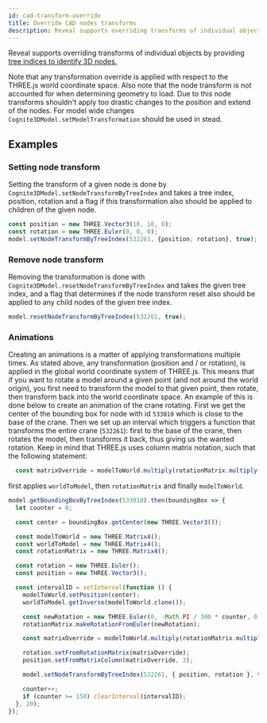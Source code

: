 ---
id: cad-transform-override
title: Override CAD nodes transforms
description: Reveal supports overriding transforms of individual objects by providing tree indices to identify 3D nodes
---


Reveal supports overriding transforms of individual objects by providing [tree indices to identify 3D nodes.](../concepts.md)

Note that any transformation override is applied with respect to the THREE.js world coordinate space. Also note that the node transform is not accounted for when determining geometry to load. Due to this node transforms shouldn't apply too drastic changes to the position and extend of the nodes. For model wide changes `Cognite3DModel.setModelTransformation` should be used in stead.


## Examples

<DemoWrapper name="Cognite3DViewerDemo" />

### Setting node transform

Setting the transform of a given node is done by `Cognite3DModel.setNodeTransformByTreeIndex` and takes a tree index,
position, rotation and a flag if this transformation also should be applied to children of the given node.



```jsx runnable
const position = new THREE.Vector3(10, 10, 0);
const rotation = new THREE.Euler(0, 0, 0);
model.setNodeTransformByTreeIndex(532261, {position, rotation}, true);
```

### Remove node transform

Removing the transformation is done with `Cognite3DModel.resetNodeTransformByTreeIndex` and takes the given tree index,
and a flag that determines if the node transform reset also should be applied to any child nodes of the given tree index.

```jsx runnable
model.resetNodeTransformByTreeIndex(532261, true);
```

### Animations

Creating an animations is a matter of applying transformations multiple times. As stated above, any transformation (position and / or rotation),
is applied in the global world coordinate system of THREE.js. This means that if you want to rotate a model around a given point (and not around the world origin),
you first need to transform the model to that given point, then rotate, then transform back into the world coordinate space. An example of this is done below to create an animation
of the crane rotating. First we get the center of the bounding box for node with id `533010` which is close to the base of the crane.
Then we set up an interval which triggers a function that transforms the entire crane (`532261`): first to the base of the crane, then rotates the model,
then transforms it back, thus giving us the wanted rotation. Keep in mind that THREE.js uses column matrix notation, such that
the following statement: 

```js
  const matrixOverride = modelToWorld.multiply(rotationMatrix.multiply(worldToModel));
```

first applies `worldToModel`, then `rotationMatrix` and finally `modelToWorld`.

```jsx runnable
model.getBoundingBoxByTreeIndex(533010).then(boundingBox => {
  let counter = 0;

  const center = boundingBox.getCenter(new THREE.Vector3());

  const modelToWorld = new THREE.Matrix4();
  const worldToModel = new THREE.Matrix4();
  const rotationMatrix = new THREE.Matrix4();

  const rotation = new THREE.Euler();
  const position = new THREE.Vector3();

  const intervalID = setInterval(function () {
    modelToWorld.setPosition(center);
    worldToModel.getInverse(modelToWorld.clone());

    const newRotation = new THREE.Euler(0, -Math.PI / 300 * counter, 0);
    rotationMatrix.makeRotationFromEuler(newRotation);

    const matrixOverride = modelToWorld.multiply(rotationMatrix.multiply(worldToModel));

    rotation.setFromRotationMatrix(matrixOverride);
    position.setFromMatrixColumn(matrixOverride, 3);

    model.setNodeTransformByTreeIndex(532261, { position, rotation }, true);

    counter++;
    if (counter >= 150) clearInterval(intervalID);
  }, 20);
});
```
